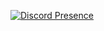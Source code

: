 [![Discord Presence](https://lanyard.cnrad.dev/api/451669359866413076)](https://discord.com/users/451669359866413076)
